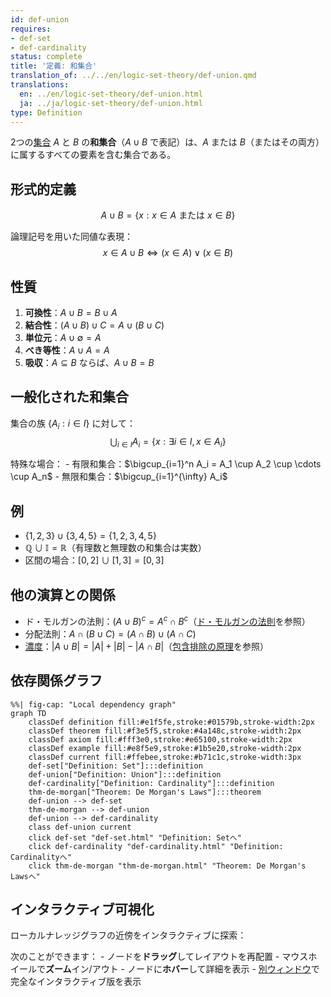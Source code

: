 ```yaml
---
id: def-union
requires:
- def-set
- def-cardinality
status: complete
title: '定義: 和集合'
translation_of: ../../en/logic-set-theory/def-union.qmd
translations:
  en: ../en/logic-set-theory/def-union.html
  ja: ../ja/logic-set-theory/def-union.html
type: Definition
---
```


2つの[集合](def-set.qmd) $A$ と $B$ の**和集合**（$A \cup B$ で表記）は、$A$ または $B$（またはその両方）に属するすべての要素を含む集合である。

## 形式的定義

$$A \cup B = \{x : x \in A \text{ または } x \in B\}$$

論理記号を用いた同値な表現：
$$x \in A \cup B \iff (x \in A) \lor (x \in B)$$

## 性質

1. **可換性**：$A \cup B = B \cup A$
2. **結合性**：$(A \cup B) \cup C = A \cup (B \cup C)$
3. **単位元**：$A \cup \emptyset = A$
4. **べき等性**：$A \cup A = A$
5. **吸収**：$A \subseteq B$ ならば、$A \cup B = B$

## 一般化された和集合

集合の族 $\{A_i : i \in I\}$ に対して：
$$\bigcup_{i \in I} A_i = \{x : \exists i \in I, x \in A_i\}$$

特殊な場合：
- 有限和集合：$\bigcup_{i=1}^n A_i = A_1 \cup A_2 \cup \cdots \cup A_n$
- 無限和集合：$\bigcup_{i=1}^{\infty} A_i$

## 例

- $\{1, 2, 3\} \cup \{3, 4, 5\} = \{1, 2, 3, 4, 5\}$
- $\mathbb{Q} \cup \mathbb{I} = \mathbb{R}$（有理数と無理数の和集合は実数）
- 区間の場合：$[0, 2] \cup [1, 3] = [0, 3]$

## 他の演算との関係

- ド・モルガンの法則：$(A \cup B)^c = A^c \cap B^c$（[ド・モルガンの法則](thm-de-morgan.qmd)を参照）
- 分配法則：$A \cap (B \cup C) = (A \cap B) \cup (A \cap C)$
- [濃度](def-cardinality.qmd)：$|A \cup B| = |A| + |B| - |A \cap B|$（[包含排除の原理](../combinatorics/thm-inclusion-exclusion.qmd)を参照）

## 依存関係グラフ

```mermaid
%%| fig-cap: "Local dependency graph"
graph TD
    classDef definition fill:#e1f5fe,stroke:#01579b,stroke-width:2px
    classDef theorem fill:#f3e5f5,stroke:#4a148c,stroke-width:2px
    classDef axiom fill:#fff3e0,stroke:#e65100,stroke-width:2px
    classDef example fill:#e8f5e9,stroke:#1b5e20,stroke-width:2px
    classDef current fill:#ffebee,stroke:#b71c1c,stroke-width:3px
    def-set["Definition: Set"]:::definition
    def-union["Definition: Union"]:::definition
    def-cardinality["Definition: Cardinality"]:::definition
    thm-de-morgan["Theorem: De Morgan's Laws"]:::theorem
    def-union --> def-set
    thm-de-morgan --> def-union
    def-union --> def-cardinality
    class def-union current
    click def-set "def-set.html" "Definition: Setへ"
    click def-cardinality "def-cardinality.html" "Definition: Cardinalityへ"
    click thm-de-morgan "thm-de-morgan.html" "Theorem: De Morgan's Lawsへ"
```

## インタラクティブ可視化

ローカルナレッジグラフの近傍をインタラクティブに探索：

::: {.graph-viz data-id="def-union" data-width="700" data-height="500"}
:::

次のことができます：
- ノードを**ドラッグ**してレイアウトを再配置
- マウスホイールで**ズーム**イン/アウト
- ノードに**ホバー**して詳細を表示
- [別ウィンドウ](../../output/interactive/def-union.html){target="_blank"}で完全なインタラクティブ版を表示
